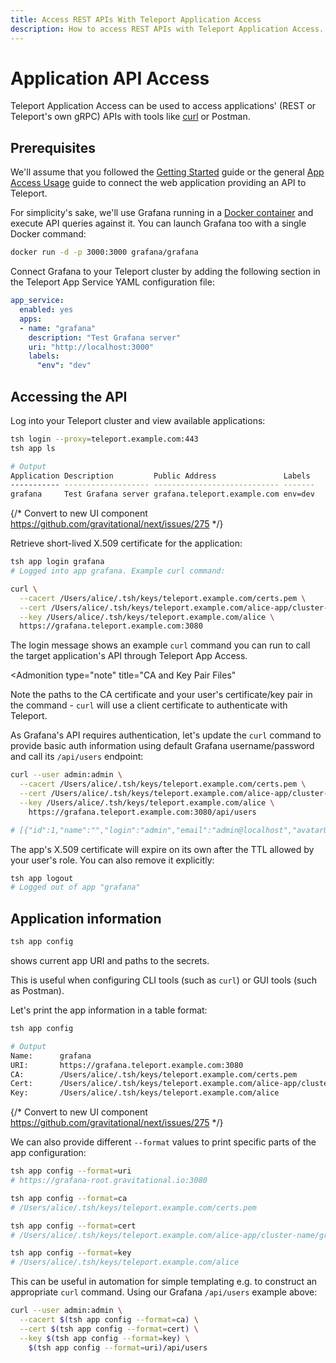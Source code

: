 ```yaml
---
title: Access REST APIs With Teleport Application Access
description: How to access REST APIs with Teleport Application Access.
---
```


# Application API Access

Teleport Application Access can be used to access applications' (REST or Teleport's own gRPC) APIs with
tools like [curl](https://man7.org/linux/man-pages/man1/curl.1.html) or
Postman.

## Prerequisites

We'll assume that you followed the [Getting Started](../getting-started.mdx)
guide or the general [App Access Usage](./connecting-apps.mdx) guide to connect the web application providing an API to Teleport.

For simplicity's sake, we'll use Grafana running in a
[Docker container](https://grafana.com/docs/grafana/latest/installation/docker/)
and execute API queries against it. You can launch Grafana too with a single Docker
command:

```bash
docker run -d -p 3000:3000 grafana/grafana
```

Connect Grafana to your Teleport cluster by adding the following section in
the Teleport App Service YAML configuration file:

```yaml
app_service:
  enabled: yes
  apps:
  - name: "grafana"
    description: "Test Grafana server"
    uri: "http://localhost:3000"
    labels:
      "env": "dev"
```

## Accessing the API

Log into your Teleport cluster and view available applications:

```bash
tsh login --proxy=teleport.example.com:443
tsh app ls

# Output
Application Description         Public Address               Labels
----------- ------------------- ---------------------------- -------
grafana     Test Grafana server grafana.teleport.example.com env=dev
```
{/* Convert to new UI component https://github.com/gravitational/next/issues/275 */}

Retrieve short-lived X.509 certificate for the application:

```bash
tsh app login grafana
# Logged into app grafana. Example curl command:

curl \
  --cacert /Users/alice/.tsh/keys/teleport.example.com/certs.pem \
  --cert /Users/alice/.tsh/keys/teleport.example.com/alice-app/cluster-name/grafana-x509.pem \
  --key /Users/alice/.tsh/keys/teleport.example.com/alice \
  https://grafana.teleport.example.com:3080
```

The login message shows an example `curl` command you can run to call the
target application's API through Teleport App Access.

<Admonition
  type="note"
  title="CA and Key Pair Files"
>
  Note the paths to the CA certificate and your user's certificate/key pair in the command - `curl` will use a client certificate to authenticate with Teleport.
</Admonition>

As Grafana's API requires authentication, let's update the `curl` command to
provide basic auth information using default Grafana username/password and
call its `/api/users` endpoint:

```bash
curl --user admin:admin \
  --cacert /Users/alice/.tsh/keys/teleport.example.com/certs.pem \
  --cert /Users/alice/.tsh/keys/teleport.example.com/alice-app/cluster-name/grafana-x509.pem \
  --key /Users/alice/.tsh/keys/teleport.example.com/alice \
    https://grafana.teleport.example.com:3080/api/users

# [{"id":1,"name":"","login":"admin","email":"admin@localhost","avatarUrl":"/avatar/46d229b033af06a191ff2267bca9ae56","isAdmin":true,"isDisabled":false,"lastSeenAt":"2021-03-18T17:25:59Z","lastSeenAtAge":"\u003c 1m","authLabels":[]}]
```

The app's X.509 certificate will expire on its own after the TTL allowed by
your user's role. You can also remove it explicitly:

```bash
tsh app logout
# Logged out of app "grafana"
```

## Application information

```bash
tsh app config
```

shows current app URI and paths to the secrets. 

This is useful when configuring CLI tools (such as `curl`) or GUI tools (such as Postman).

Let's print the app information in a table format:

```bash
tsh app config

# Output
Name:      grafana
URI:       https://grafana.teleport.example.com:3080
CA:        /Users/alice/.tsh/keys/teleport.example.com/certs.pem
Cert:      /Users/alice/.tsh/keys/teleport.example.com/alice-app/cluster-name/grafana-x509.pem
Key:       /Users/alice/.tsh/keys/teleport.example.com/alice
```
{/* Convert to new UI component https://github.com/gravitational/next/issues/275 */}

We can also provide different `--format` values to print specific parts
of the app configuration:

```bash
tsh app config --format=uri
# https://grafana-root.gravitational.io:3080

tsh app config --format=ca
# /Users/alice/.tsh/keys/teleport.example.com/certs.pem

tsh app config --format=cert
# /Users/alice/.tsh/keys/teleport.example.com/alice-app/cluster-name/grafana-x509.pem

tsh app config --format=key
# /Users/alice/.tsh/keys/teleport.example.com/alice
```

This can be useful in automation for simple templating e.g. to construct an
appropriate `curl` command. Using our Grafana `/api/users` example above:

```bash
curl --user admin:admin \
  --cacert $(tsh app config --format=ca) \
  --cert $(tsh app config --format=cert) \
  --key $(tsh app config --format=key) \
    $(tsh app config --format=uri)/api/users
```